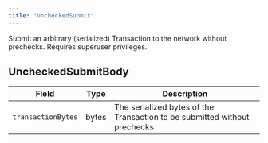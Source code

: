 ---
title: "UncheckedSubmit"
---


Submit an arbitrary (serialized) Transaction to the network without prechecks. Requires superuser privileges.

## UncheckedSubmitBody

| Field              | Type  | Description                                                               |
| ------------------ | ----- | ------------------------------------------------------------------------- |
| `transactionBytes` | bytes | The serialized bytes of the Transaction to be submitted without prechecks |
